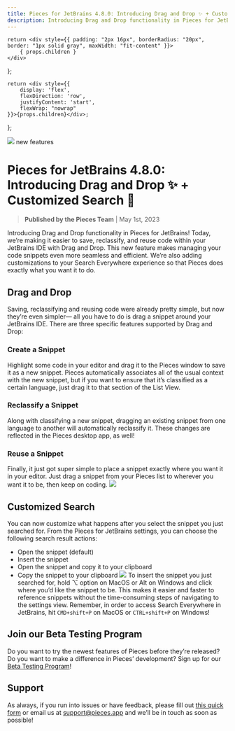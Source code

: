 ```yaml
---
title: Pieces for JetBrains 4.8.0: Introducing Drag and Drop ✨ + Customized Search 🔎
description: Introducing Drag and Drop functionality in Pieces for JetBrains! Today, we’re making it easier to save, reclassify, and reuse code within your JetBrains IDE with Drag and Drop. This new feature makes managing your code snippets even more seamless and efficient. We’re also adding customizations to your Search Everywhere experience so that Pieces does exactly what you want it to do.
---
```


    return <div style={{ padding: "2px 16px", borderRadius: "20px", border: "1px solid gray", maxWidth: "fit-content" }}>
        { props.children }
    </div>
};

    return <div style={{
        display: 'flex',
        flexDirection: 'row',
        justifyContent: 'start',
        flexWrap: "nowrap"
    }}>{props.children}</div>;
};

<link rel="canonical" href="https://code.pieces.app/updates/pieces-for-jetbrains-introducing-drag-drop-customized-search" />

![](https://uploads-ssl.webflow.com/6143afec68f555387049efb3/63dbee1ae41050ad0fd195df_Group1021_23a24b8180f22a45e3e56c840b74feb0_2000.jpeg)
<Tag>new features</Tag>

# Pieces for JetBrains 4.8.0: Introducing Drag and Drop ✨ + Customized Search 🔎
> **Published by the Pieces Team** | May 1st, 2023

Introducing Drag and Drop functionality in Pieces for JetBrains! Today, we’re making it easier to save, reclassify, and reuse code within your JetBrains IDE with Drag and Drop. This new feature makes managing your code snippets even more seamless and efficient. We’re also adding customizations to your Search Everywhere experience so that Pieces does exactly what you want it to do.

## Drag and Drop
Saving, reclassifying and reusing code were already pretty simple, but now they’re even simpler— all you have to do is drag a snippet around your JetBrains IDE. There are three specific features supported by Drag and Drop:

### Create a Snippet
Highlight some code in your editor and drag it to the Pieces window to save it as a new snippet. Pieces automatically associates all of the usual context with the new snippet, but if you want to ensure that it’s classified as a certain language, just drag it to that section of the List View.

### Reclassify a Snippet
Along with classifying a new snippet, dragging an existing snippet from one language to another will automatically reclassify it. These changes are reflected in the Pieces desktop app, as well!

### Reuse a Snippet
Finally, it just got super simple to place a snippet exactly where you want it in your editor. Just drag a snippet from your Pieces list to wherever you want it to be, then keep on coding.
![](https://uploads-ssl.webflow.com/6143afec68f555387049efb3/63e17ed29437d818eeef70b7_DRAG_AND_DROP_FAST_bcb4e7efb571b6f9f7462a6af8497bba.gif)

## Customized Search
You can now customize what happens after you select the snippet you just searched for. From the Pieces for JetBrains settings, you can choose the following search result actions:
- Open the snippet (default)
- Insert the snippet
- Open the snippet and copy it to your clipboard
- Copy the snippet to your clipboard
![](https://uploads-ssl.webflow.com/6143afec68f555387049efb3/6421f9b84acfe5851421f8f7_SEARCH_SETTINGS_INTELLIJ_7b630d69b345cbf985c5b8ea49d6dba9.gif)
To insert the snippet you just searched for, hold ⌥ option on MacOS or Alt on Windows and click where you’d like the snippet to be. This makes it easier and faster to reference snippets without the time-consuming steps of navigating to the settings view.
Remember, in order to access Search Everywhere in JetBrains, hit ```CMD+shift+P``` on MacOS or ```CTRL+shift+P``` on Windows!

## Join our Beta Testing Program
Do you want to try the newest features of Pieces before they’re released? Do you want to make a difference in Pieces’ development? Sign up for our <a href="https://getpieces.typeform.com/to/XGGlUqEI" target="_blank" rel="noopener noreferrer">Beta Testing Program</a>!

## Support
As always, if you run into issues or have feedback, please fill out <a href="https://getpieces.typeform.com/to/mCjBSIjF" target="_blank" rel="noopener noreferrer">this quick form</a> or email us at <a href="mailto:support@pieces.app" target="_blank" rel="noopener noreferrer">support@pieces.app</a> and we’ll be in touch as soon as possible!
